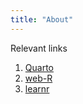 ```yaml
---
title: "About"
---
```


Relevant links

1. [Quarto](https://quarto.org)
2. [web-R](https://quarto-webr.thecoatlessprofessor.com)
3. [learnr](https://rstudio.github.io/learnr/)

